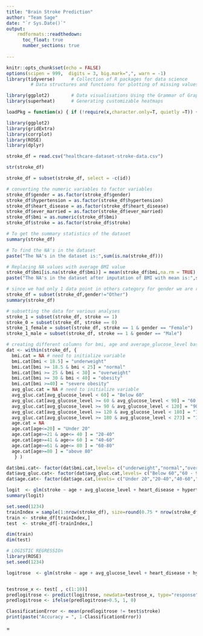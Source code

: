 ```yaml
---
title: "Brain Stroke Prediction"
author: "Team Sage"
date: "`r Sys.Date()`"
output:  
    rmdformats::readthedown:
      toc_float: true
      number_sections: true
      
---
```



```r

knitr::opts_chunk$set(echo = FALSE)
options(scipen = 999,  digits = 3, big.mark=",", warn = -1)
library(tidyverse)      # Collection of R packages for data science
         # Data structures and functions for plotting of missing values

library(ggplot2)        # Data visualisations Using the Grammar of Graphics
library(superheat)      # Generating customizable heatmaps


```

```r
loadPkg = function(x) { if (!require(x,character.only=T, quietly =T)) { install.packages(x,dep=T,repos="http://cran.us.r-project.org"); if(!require(x,character.only=T)) stop("Package not found") } }
```

```r
library(ggplot2)
library(gridExtra)
library(corrplot)
library(ROSE)
library(dplyr)
```


```r
stroke_df = read.csv("healthcare-dataset-stroke-data.csv")

```

```r
str(stroke_df)
```

```r
stroke_df = subset(stroke_df, select = -c(id))

# converting the numeric variables to factor variables
stroke_df$gender = as.factor(stroke_df$gender)
stroke_df$hypertension = as.factor(stroke_df$hypertension)
stroke_df$heart_disease = as.factor(stroke_df$heart_disease)
stroke_df$ever_married = as.factor(stroke_df$ever_married)
stroke_df$bmi = as.numeric(stroke_df$bmi)
stroke_df$stroke = as.factor(stroke_df$stroke)

# To get the summary statistics of the dataset
summary(stroke_df)

```

```r
# To find the NA's in the dataset
paste("The NA's in the dataset is:",sum(is.na(stroke_df)))

```

```r

# Replacing NA values with average BMI value
stroke_df$bmi[is.na(stroke_df$bmi)] = mean(stroke_df$bmi,na.rm = TRUE)
paste("The NA's in the dataset after imputation of BMI with mean is:",sum(is.na(stroke_df)))
```

```r
# since we had only 1 data point in others category for gender we are removing it
stroke_df = subset(stroke_df,gender!="Other")
summary(stroke_df)
```

```r
# subsetting the data for various analyses 
stroke_1 = subset(stroke_df, stroke == 1)
stroke_0 = subset(stroke_df, stroke == 0)
stroke_1_female = subset(stroke_df, stroke == 1 & gender == "Female")
stroke_1_male = subset(stroke_df, stroke == 1 & gender == "Male")

# creating different columns for bmi, age and average_glucose_level based on different bucketing for each variables
dat <- within(stroke_df, {   
  bmi.cat = NA # need to initialize variable
  bmi.cat[bmi < 18.5] = "underweight"
  bmi.cat[bmi >= 18.5 & bmi < 25] = "normal"
  bmi.cat[bmi >= 25 & bmi < 30] = "overweight"
  bmi.cat[bmi >= 30 & bmi < 40] = "obesity"
  bmi.cat[bmi >=40] = "severe obesity" 
  avg_gluc.cat = NA # need to initialize variable
  avg_gluc.cat[avg_glucose_level < 60] = "Below 60"
  avg_gluc.cat[avg_glucose_level >= 60 & avg_glucose_level < 90] = "60 - 90"
  avg_gluc.cat[avg_glucose_level >= 90 & avg_glucose_level < 120] = "90 - 120"
  avg_gluc.cat[avg_glucose_level >= 120 & avg_glucose_level < 180] = "120 - 180"
  avg_gluc.cat[avg_glucose_level >= 180 & avg_glucose_level < 273] = "180 - 273"
  age.cat = NA
  age.cat[age<=20] = "Under 20"
  age.cat[age>=21 & age<= 40 ] = "20-40"
  age.cat[age>=41 & age<= 60 ] = "40-60"
  age.cat[age>=61 & age<= 80 ] = "60-80"
  age.cat[age>=80 ] = "above 80"
   } )

dat$bmi.cat<- factor(dat$bmi.cat,levels= c("underweight","normal","overweight","obesity","severe obesity" ))
dat$avg_gluc.cat<- factor(dat$avg_gluc.cat,levels= c("Below 60","60 - 90","90 - 120","120 - 180","180 - 273" ))
dat$age.cat<- factor(dat$age.cat,levels= c("Under 20","20-40","40-60","60-80","above 80"))
```


```r

logit  <- glm(stroke ~ age + avg_glucose_level + heart_disease + hypertension, family=binomial (link="logit"), data=stroke_df)
summary(logit)

```
```r

set.seed(1234)
trainIndex = sample(1:nrow(stroke_df), size=round(0.75 * nrow(stroke_df)), replace=FALSE)
train <- stroke_df[trainIndex,]
test  <- stroke_df[-trainIndex,]

dim(train)
dim(test)


```

```r

# LOGISTIC REGRESSIOn
library(ROSE)
set.seed(1234)

logitrose  <- glm(stroke ~ age + avg_glucose_level + heart_disease + hypertension, family=binomial (link="logit"), data=train)


testrose_x <- test[ , c(1:10)]
predlogitrose <- predict(logitrose, newdata=testrose_x, type="response")
predlogitrose <- ifelse(predlogitrose>0.5, 1, 0)

ClassificationError <- mean(predlogitrose != test$stroke) 
print(paste("Accuracy = ", 1-ClassificationError)) 
```

=

